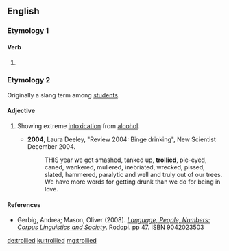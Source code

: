 ==English==

===Etymology 1===

====Verb====
{{head|en|verb form}}

# {{en-past of|trolley}}

===Etymology 2===
Originally a slang term among [[student]]s.

====Adjective====
{{en-adj}}

# {{label|en|slang}} Showing extreme [[intoxication]] from [[alcohol]].
#* '''2004''', Laura Deeley, "Review 2004: Binge drinking", New Scientist December 2004.
#*: THIS year we got smashed, tanked up, '''trollied''', pie-eyed, caned, wankered, mullered, inebriated, wrecked, pissed, slated, hammered, paralytic and well and truly out of our trees. We have more words for getting drunk than we do for being in love.

====References====
* Gerbig, Andrea; Mason, Oliver (2008). [http://books.google.co.uk/books?id=EcLYhIcYX3AC&pg=PA47&dq=trollied&sig=ACfU3U1hab7aPueL51rVqwbsF2GScfcOmQ ''Language, People, Numbers: Corpus Linguistics and Society'']. Rodopi. pp 47. ISBN 9042023503

[[de:trollied]]
[[ku:trollied]]
[[mg:trollied]]